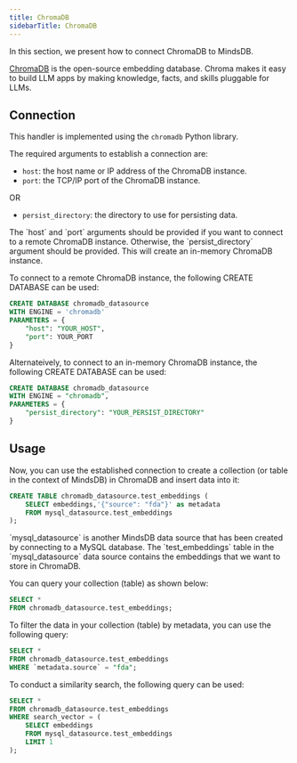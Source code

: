 ```yaml
---
title: ChromaDB
sidebarTitle: ChromaDB
---
```


In this section, we present how to connect ChromaDB to MindsDB.

[ChromaDB](https://www.trychroma.com/) is the open-source embedding database. Chroma makes it easy to build LLM apps by making knowledge, facts, and skills pluggable for LLMs.

## Connection

This handler is implemented using the `chromadb` Python library.

The required arguments to establish a connection are:
* `host`: the host name or IP address of the ChromaDB instance.
* `port`: the TCP/IP port of the ChromaDB instance.

OR

* `persist_directory`: the directory to use for persisting data.

<Tip>
The `host` and `port` arguments should be provided if you want to connect to a remote ChromaDB instance. Otherwise, the `persist_directory` argument should be provided. This will create an in-memory ChromaDB instance.
</Tip> 

To connect to a remote ChromaDB instance, the following CREATE DATABASE can be used:

```sql
CREATE DATABASE chromadb_datasource
WITH ENGINE = 'chromadb'
PARAMETERS = {
    "host": "YOUR_HOST",
    "port": YOUR_PORT
}
```

Alternateively, to connect to an in-memory ChromaDB instance, the following CREATE DATABASE can be used:

```sql
CREATE DATABASE chromadb_datasource
WITH ENGINE = "chromadb",
PARAMETERS = {
    "persist_directory": "YOUR_PERSIST_DIRECTORY"
}
```

## Usage

Now, you can use the established connection to create a collection (or table in the context of MindsDB) in ChromaDB and insert data into it:

```sql
CREATE TABLE chromadb_datasource.test_embeddings (
    SELECT embeddings,'{"source": "fda"}' as metadata
    FROM mysql_datasource.test_embeddings
);
```

<Note>
`mysql_datasource` is another MindsDB data source that has been created by connecting to a MySQL database. The `test_embeddings` table in the `mysql_datasource` data source contains the embeddings that we want to store in ChromaDB.
</Note>

You can query your collection (table) as shown below:

```sql
SELECT * 
FROM chromadb_datasource.test_embeddings;
```

To filter the data in your collection (table) by metadata, you can use the following query:

```sql
SELECT * 
FROM chromadb_datasource.test_embeddings
WHERE `metadata.source` = "fda";

```

To conduct a similarity search, the following query can be used:

```sql
SELECT *
FROM chromadb_datasource.test_embeddings
WHERE search_vector = (
    SELECT embeddings
    FROM mysql_datasource.test_embeddings
    LIMIT 1
);